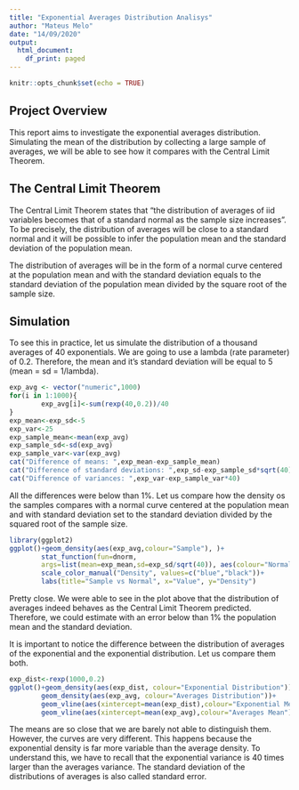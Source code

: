 ```yaml
---
title: "Exponential Averages Distribution Analisys"
author: "Mateus Melo"
date: "14/09/2020"
output:
  html_document:
    df_print: paged
---
```


```r
knitr::opts_chunk$set(echo = TRUE)
```

## Project Overview

This report aims to investigate the exponential averages distribution. Simulating the mean of the distribution by collecting a large sample of averages, we will be able to see how it compares with the Central Limit Theorem.

## The Central Limit Theorem

The Central Limit Theorem states that "the distribution of averages of iid variables becomes that of a standard normal as the sample size increases". To be precisely, the distribution of averages will be close to a standard normal and it will be possible to infer the population mean and the standard deviation of the population mean.

The distribution of averages will be in the form of a normal curve centered at the population mean and with the standard deviation equals to the standard deviation of the population mean divided by the square root of the sample size.

## Simulation

To see this in practice, let us simulate the distribution of a thousand averages of 40 exponentials. We are going to use a lambda (rate parameter) of 0.2. Therefore, the mean and it's standard deviation will be equal to 5 (mean = sd = 1/lambda). 

```r
exp_avg <- vector("numeric",1000)
for(i in 1:1000){
        exp_avg[i]<-sum(rexp(40,0.2))/40
}
exp_mean<-exp_sd<-5
exp_var<-25
exp_sample_mean<-mean(exp_avg)
exp_sample_sd<-sd(exp_avg)
exp_sample_var<-var(exp_avg)
cat("Difference of means: ",exp_mean-exp_sample_mean)
cat("Difference of standard deviations: ",exp_sd-exp_sample_sd*sqrt(40))
cat("Difference of variances: ",exp_var-exp_sample_var*40)
```

All the differences were below than 1%. Let us compare how the density os the samples compares with a normal curve centered at the population mean and with standard deviation set to the standard deviation divided by the squared root of the sample size.


```r
library(ggplot2)
ggplot()+geom_density(aes(exp_avg,colour="Sample"), )+
        stat_function(fun=dnorm, 
        args=list(mean=exp_mean,sd=exp_sd/sqrt(40)), aes(colour="Normal"))+
        scale_color_manual("Density", values=c("blue","black"))+
        labs(title="Sample vs Normal", x="Value", y="Density")
```

Pretty close. We were able to see in the plot above that the distribution of averages indeed behaves as the Central Limit Theorem predicted. Therefore, we could estimate with an error below than 1% the population mean and the standard deviation.



It is important to notice the difference between the distribution of averages of the exponential and the exponential distribution. Let us compare them both.

```r
exp_dist<-rexp(1000,0.2)
ggplot()+geom_density(aes(exp_dist, colour="Exponential Distribution"))+
        geom_density(aes(exp_avg, colour="Averages Distribution"))+
        geom_vline(aes(xintercept=mean(exp_dist),colour="Exponential Mean"))+
        geom_vline(aes(xintercept=mean(exp_avg),colour="Averages Mean"))
```

The means are so close that we are barely not able to distinguish them. However, the curves are very different. This happens because the exponential density is far more variable than the average density. To understand this, we have to recall that the exponential variance is 40 times larger than the averages variance. The standard deviation of the distributions of averages is also called standard error.
